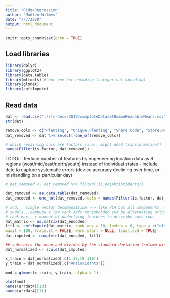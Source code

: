 ```yaml
---
title: "RidgeRegression"
author: "Madlen Wilmes"
date: "7/7/2020"
output: html_document
---
```


```r
knitr::opts_chunk$set(echo = TRUE)
```

## Load libraries
```r
library(dplyr)
library(ggplot2)
library(data.table)
library(mltools) # for one hot encoding (categorical encoding)
library(glmnet)
library(softImpute)
```

## Read data

```r
dat <- read.csv("./rfc-docs/2019/completeDatasetHumanReadableMeans.csv")
str(dat)
```

```r
remove_cols <- c("Planting", "Unique.Planting", "Share.Code", "Store.Name", "Store.Brand", "Farmer", "Quality.in.field", "Quality.in.lab", "Color", "Damage", "Farm.Practices", "id_sample", "id_subsample.x", "id_subsample.y", "idSplittingRule.x", "idSplittingRule.y", "State", "Variety", "siwareDate")
dat_removed <- dat %>% select(-one_of(remove_cols))

# which remaining cols are factors (i.e., might need transformation?)
names(Filter(is.factor, dat_removed))
```

TODO: 
- Reduce number of features by engeneering location data as 6 regions (west/mid/east/north/south) instead of individual states
- include date to capture systematic errors (device accuracy declining over time, or mishandling on a particular day)


```r
# dat_removed <- dat_removed %>% filter(!is.na(Antioxidants))
```


```r
dat_removed <- as.data.table(dat_removed)
dat_encoded <- one_hot(dat_removed, cols = names(Filter(is.factor, dat_removed)), dropCols = TRUE)
```


```r
# svd... single vector decomposition --> like PCA but all components, not just the top ones
# svdals...compute a low rank soft-thresholded svd by alternating orthogonal ridge regression
# rank.max --> number of underlying features to describe each row
dat_matrix <- as.matrix(dat_encoded)
fit1 <- softImpute(dat_matrix, rank.max = 10, lambda = 0, type = c("als"), thresh = 1e-05,
maxit = 100, trace.it = FALSE, warm.start = NULL, final.svd = TRUE)
dat_imputed <- complete(dat_encoded, fit1)
```


```r
## subtracts the mean and divides by the standard deviation (column-wise)
dat_normalized <- scale(dat_imputed)
```


```r
x_train = dat_normalized[,c(1:17,19:110)]
y_train = dat_normalized[,c("Antioxidants")]
```

```r
mod = glmnet(x_train, y_train, alpha = 1)
```

```r
plot(mod)
names(arrdat4)[13]
names(arrdat4)[11]
```